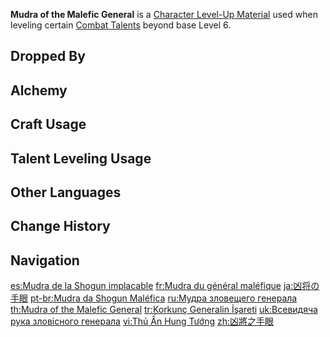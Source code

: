 {{Item Infobox
|id           = 113032
|image        = Item Mudra of the Malefic General.png
|type         = Character Level-Up Materials
|invCategory  = Character Development Items
|group        = Magatsu Mitake Narukami no Mikoto Materials
|group2       = Weekly Boss Drops
|quality      = 5
|description  = A puppet joint obtained from the [[Realm of Consciousness#Makoto's|Plane of Euthymia]]. The gesture here symbolizes the concept that "one sees and one does."<br>Even now that "she" has become a calamitous deity, she can still utilize such transcendent gestures, her sword flashing forth as swiftly as her eyes may see.<br>And yet, as the countless disasters ground on for far too long, the fierce general's shell had to embrace a new spring.
|source1      = Lv. 70+ [[End of the Oneiric Euthymia]] Reward
}}
'''Mudra of the Malefic General''' is a [[Character Level-Up Material]] used when leveling certain [[Combat Talents]] beyond base Level 6.

==Dropped By==
{{Dropped By|level=70}}

==Alchemy==
{{Recipe
|type = Converting
|Tears of the Calamitous God = 1
|Dream Solvent = 1
|sort = Tears of the Calamitous God;Dream Solvent
}}
{{Recipe
|type = Converting
|The Meaning of Aeons = 1
|Dream Solvent = 1
|sort = The Meaning of Aeons;Dream Solvent
}}

==Craft Usage==
{{Craft Usage}}

==Talent Leveling Usage==
{{Talent Leveling Usage}}

==Other Languages==
{{Other Languages
|en       = Mudra of the Malefic General
|zhs      = 凶将之手眼
|zhs_rm   = Xiōngjiāng zhī Shǒuyǎn
|zht      = 凶將之手眼
|zht_rm   = Xiōngjiāng zhī Shǒuyǎn
|zh_tl    = Hand-Eyes of the Malefic General
|ja       = 凶将の手眼
|ja_rm    = Kyoushou no Temanako{{Assumed}}
|ja_tl    = Hand-Eyes of the Malefic General
|ko       = 흉장의 수안
|ko_rm    = Hyungjang-ui Su'an
|ko_tl    = {{w|Mudra}} of the Disaster General
|es       = Mudra de la Shogun implacable
|es_tl    = Mudra of the Relentless Shogun
|fr       = Mudra du général maléfique
|fr_tl    = Mudra of the Malefic General
|ru       = Мудра зловещего генерала
|ru_tl    = Mudra of the Ominous General
|th       = Mudra of the Malefic General
|vi       = {{tt|Thủ|手}} Ấn {{tt|Hung Tướng|凶将}}
|vi_tl    = Mudra of the Malefic General
|vi_note  = From Sino-Vietnamese reading of Japanese name. {{vi|Nhãn}} ({{zh|t=眼}}) has been replaced by {{vi|ấn}}, which may be the character {{zh|t=印|tl=mark, seal.}}
|de       = Mudra des grimmigen Generals
|de_tl    = Mudra of the Grim General
|id       = Mudra of the Malefic General
|pt       = Mudra da Shogun Maléfica
|pt_tl    = Mudra of the Maleficent Shogun
|tr       = Korkunç Generalin İşareti
|tr_tl    = Terrifying Gerenal's Signature
|it       = Mudra della Generale malefica
|it_tl    = Mudra of the Malefic General
}}

==Change History==
{{Change History|2.5}}

==Navigation==
{{Development Item Navbox|Character Level-Up Materials}}

[[es:Mudra de la Shogun implacable]]
[[fr:Mudra du général maléfique]]
[[ja:凶将の手眼]]
[[pt-br:Mudra da Shogun Maléfica]]
[[ru:Мудра зловещего генерала]]
[[th:Mudra of the Malefic General]]
[[tr:Korkunç Generalin İşareti]]
[[uk:Всевидяча рука зловісного генерала]]
[[vi:Thủ Ấn Hung Tướng]]
[[zh:凶將之手眼]]